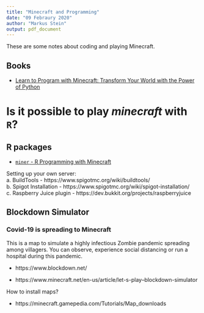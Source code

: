 ```yaml
---
title: "Minecraft and Programming"
date: "09 Febraury 2020" 
author: "Markus Stein"
output: pdf_document
---
```


These are some notes about coding and playing Minecraft.

## Books

* [Learn to Program with Minecraft: Transform Your World with the Power of Python](https://nostarch.com/programwithminecraft)

# Is it possible to play *minecraft* with `R`?

## R packages 

* [`miner` - R Programming with Minecraft](https://ropenscilabs.github.io/miner_book/index.html)  

Setting up your own server:  
a. BuildTools - https://www.spigotmc.org/wiki/buildtools/  
b. Spigot Installation - https://www.spigotmc.org/wiki/spigot-installation/  
c. Raspberry Juice plugin - https://dev.bukkit.org/projects/raspberryjuice

## Blockdown Simulator
### Covid-19 is spreading to Minecraft
This is a map to simulate a highly infectious Zombie pandemic spreading among villagers. You can observe, experience social distancing or run a hospital during this pandemic.

* https://www.blockdown.net/

* https://www.minecraft.net/en-us/article/let-s-play--blockdown-simulator


How to install maps?  

* https://minecraft.gamepedia.com/Tutorials/Map_downloads
